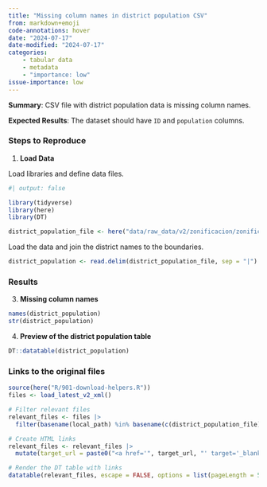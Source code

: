```yaml
---
title: "Missing column names in district population CSV"
from: markdown+emoji
code-annotations: hover
date: "2024-07-17"
date-modified: "2024-07-17"
categories:
    - tabular data
    - metadata
    - "importance: low"
issue-importance: low
---
```


**Summary**: CSV file with district population data is missing column names.

**Expected Results**: The dataset should have `ID` and `population` columns.

### Steps to Reproduce

1. **Load Data**

Load libraries and define data files.

```r
#| output: false

library(tidyverse)
library(here)
library(DT)

district_population_file <- here("data/raw_data/v2/zonificacion/zonificacion_distritos/poblacion_distritos.csv")
```

Load the data and join the district names to the boundaries.


```r
district_population <- read.delim(district_population_file, sep = "|")
```


### Results

3. **Missing column names**

```r
names(district_population)
str(district_population)
```

4. **Preview of the district population table**

```r
DT::datatable(district_population)
```



### Links to the original files

```r
source(here("R/901-download-helpers.R"))
files <- load_latest_v2_xml()

# Filter relevant files
relevant_files <- files |> 
  filter(basename(local_path) %in% basename(c(district_population_file)) )

# Create HTML links
relevant_files <- relevant_files |> 
  mutate(target_url = paste0("<a href='", target_url, "' target='_blank'>", target_url, "</a>"))

# Render the DT table with links
datatable(relevant_files, escape = FALSE, options = list(pageLength = 5))
```


